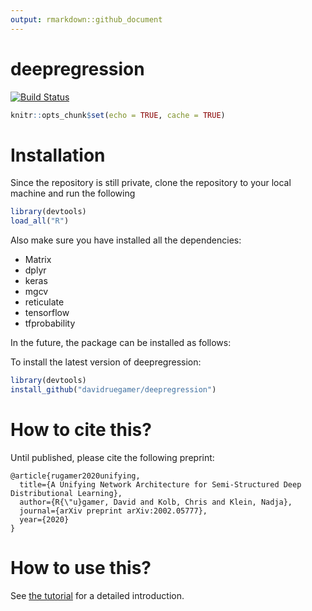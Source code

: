 ```yaml
---
output: rmarkdown::github_document
---
```


deepregression
======
[![Build Status](https://travis-ci.com/davidruegamer/deepregression.svg?token=UQrq5mDFv9MYhofnJ2xn&branch=master)](https://travis-ci.com/davidruegamer/deepregression)


```r
knitr::opts_chunk$set(echo = TRUE, cache = TRUE)
```

# Installation

Since the repository is still private, clone the repository to your local machine
and run the following

```r
library(devtools)
load_all("R")
```

Also make sure you have installed all the dependencies:

* Matrix
* dplyr
* keras
* mgcv
* reticulate
* tensorflow
* tfprobability

In the future, the package can be installed as follows:

To install the latest version of deepregression:

```r
library(devtools)
install_github("davidruegamer/deepregression")
```

# How to cite this?

Until published, please cite the following preprint:

```
@article{rugamer2020unifying,
  title={A Unifying Network Architecture for Semi-Structured Deep Distributional Learning},
  author={R{\"u}gamer, David and Kolb, Chris and Klein, Nadja},
  journal={arXiv preprint arXiv:2002.05777},
  year={2020}
}
```

# How to use this?

See [the tutorial](vignettes/tutorial.md) for a detailed introduction.

